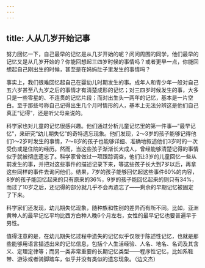 ```yaml
---
---
---
```

title: 人从几岁开始记事
---




努力回忆一下，自己最早的记忆是从几岁开始的呢？问问周围的同学，他们最早的记忆又是从几岁开始的？你能回想起三四岁时候的事情吗？或者更早一点，你能回想起自己刚出生的时候，甚至是在妈妈肚子里发生的事情吗？



事实上，我们很难回忆起自己在婴幼儿时期发生的事。成年人和青少年一般对自己五六岁甚至八九岁之后的事情才有清楚成形的记忆；对三四岁时候发生的事，大多只是一些零星的、不连贯的记忆片段；而对出生头一两年的记忆，基本是一片空白。至于那些号称自己记得出生几个月时情形的人，基本上无法分辨这是他们自己真正“记得”，还是听父母亲说的。

科学家也对儿童的记忆很感兴趣。他们通过分析儿童记忆里的第一件事—“最早记忆”，来研究“幼儿期失忆”的奇特遗忘现象。他们发现，2～3岁的孩子能够记得他们1～2岁时发生的事情，7～8岁的孩子也能够详细、准确地叙述他们3岁时的一次受伤或是住院的经历。然而，当这些孩子渐渐长大成人，曾经能够清楚记得的事情似乎就被彻底遗忘了。科学家曾做过一项跟踪调查，他们让3岁的儿童回忆一些从前发生的事，并把对这些事件的描述记录下来，等这些孩子长大到7岁以后，再拿这些同样的事件去询问他们。结果，7岁的孩子能够回忆起这些事件60%的内容，8岁的孩子能回忆起来的只有原来的36%，9岁的孩子能回忆起来的则只有34%，而过了10岁之后，还记得的部分就几乎不会再遗忘了——剩余的早期记忆被固定了下来。

科学家们还发现，幼儿期失忆现象，随种族和性别的差异而有所不同。比如，亚洲黄种人的最早记忆平均比西方白种人晚6个月左右，女性的最早记忆也要普遍早于男性。

值得注意的是，在幼儿期失忆过程中遗失的记忆似乎仅限于陈述性记忆，也就是那些能够用语言描述出来的记忆信息，包括个人生活经验、人名、地名、名词及其含义、定理定律等；而另一类非常重要的长期记忆类型——程序性记忆，比如系鞋带、游泳或者骑脚踏车，似乎并没有类似的遗忘现象。（边文杰）